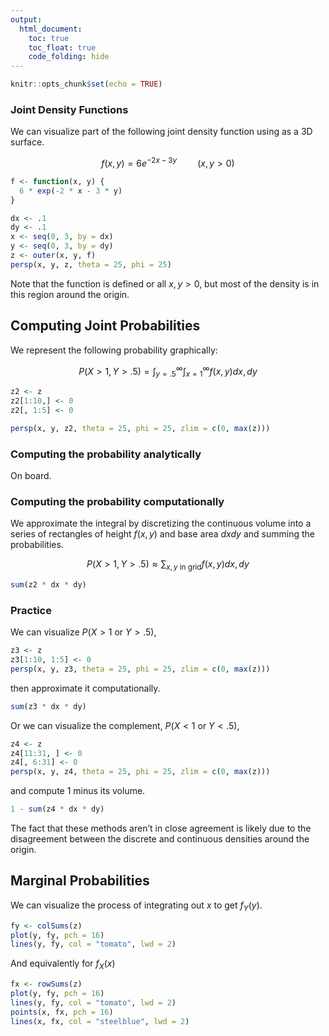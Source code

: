 ```yaml
---
output:
  html_document:
    toc: true
    toc_float: true
    code_folding: hide
---
```


```r
knitr::opts_chunk$set(echo = TRUE)
```

### Joint Density Functions

We can visualize part of the following joint density function using as a 3D surface.

$$
f(x, y) = 6e^{-2x- 3y} \quad \quad (x, y > 0)
$$

```r
f <- function(x, y) {
  6 * exp(-2 * x - 3 * y)
}

dx <- .1
dy <- .1
x <- seq(0, 3, by = dx)
y <- seq(0, 3, by = dy)
z <- outer(x, y, f)
persp(x, y, z, theta = 25, phi = 25)
```

Note that the function is defined or all $x, y > 0$, but most of the density is in this region around the origin.


## Computing Joint Probabilities

We represent the following probability graphically:

$$
P(X > 1, Y > .5) = \int_{y = .5}^{\infty} \int_{x = 1}^{\infty} f(x, y) dx, dy
$$


```r
z2 <- z
z2[1:10,] <- 0
z2[, 1:5] <- 0

persp(x, y, z2, theta = 25, phi = 25, zlim = c(0, max(z)))
```

### Computing the probability analytically

On board.

### Computing the probability computationally

We approximate the integral by discretizing the continuous volume into a series
of rectangles of height $f(x, y)$ and base area $dxdy$ and summing the probabilities.

$$
P(X > 1, Y > .5) \approx \sum_{x,y\textrm{ in grid}} f(x, y) dx, dy
$$


```r
sum(z2 * dx * dy)
```


### Practice

We can visualize $P(X > 1 \textrm{ or } Y > .5)$,

```r
z3 <- z
z3[1:10, 1:5] <- 0
persp(x, y, z3, theta = 25, phi = 25, zlim = c(0, max(z)))
```

then approximate it computationally.

```r
sum(z3 * dx * dy)
```

Or we can visualize the complement, $P(X < 1 \textrm{ or } Y < .5)$,

```r
z4 <- z
z4[11:31, ] <- 0
z4[, 6:31] <- 0
persp(x, y, z4, theta = 25, phi = 25, zlim = c(0, max(z)))
```

and compute 1 minus its volume.

```r
1 - sum(z4 * dx * dy)
```

The fact that these methods aren't in close agreement is likely due to the disagreement
between the discrete and continuous densities around the origin.

## Marginal Probabilities

We can visualize the process of integrating out $x$ to get $f_Y(y)$.

```r
fy <- colSums(z)
plot(y, fy, pch = 16)
lines(y, fy, col = "tomato", lwd = 2)
```

And equivalently for $f_X(x)$
```r
fx <- rowSums(z)
plot(y, fy, pch = 16)
lines(y, fy, col = "tomato", lwd = 2)
points(x, fx, pch = 16)
lines(x, fx, col = "steelblue", lwd = 2)
```



